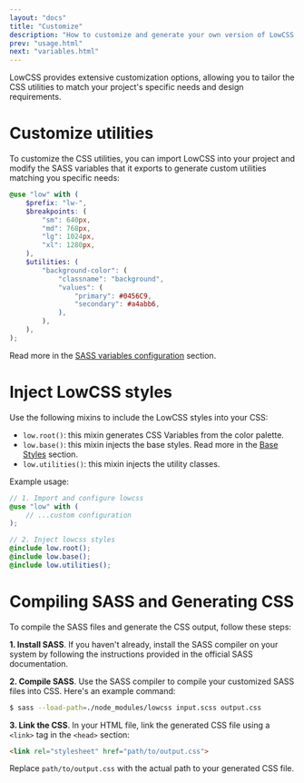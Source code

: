 ```yaml
---
layout: "docs"
title: "Customize"
description: "How to customize and generate your own version of LowCSS."
prev: "usage.html"
next: "variables.html"
---
```


LowCSS provides extensive customization options, allowing you to tailor the CSS utilities to match your project's specific needs and design requirements.

<Separator />

# Customize utilities

To customize the CSS utilities, you can import LowCSS into your project and modify the SASS variables that it exports to generate custom utilities matching you specific needs:

```scss
@use "low" with (
    $prefix: "lw-",
    $breakpoints: (
        "sm": 640px,
        "md": 768px,
        "lg": 1024px,
        "xl": 1280px,
    ),
    $utilities: (
        "background-color": (
            "classname": "background",
            "values": (
                "primary": #0456C9,
                "secondary": #a4abb6,
            ),
        ),
    ),
);
``` 

Read more in the [SASS variables configuration](./variables) section.

<Separator />

# Inject LowCSS styles

Use the following mixins to include the LowCSS styles into your CSS:

- `low.root()`: this mixin generates CSS Variables from the color palette.
- `low.base()`: this mixin injects the base styles. Read more in the [Base Styles](./base.html) section.
- `low.utilities()`: this mixin injects the utility classes.

Example usage:

```scss
// 1. Import and configure lowcss
@use "low" with (
    // ...custom configuration
);

// 2. Inject lowcss styles
@include low.root();
@include low.base();
@include low.utilities();
```

<Separator />

# Compiling SASS and Generating CSS

To compile the SASS files and generate the CSS output, follow these steps:

**1. Install SASS**. If you haven't already, install the SASS compiler on your system by following the instructions provided in the official SASS documentation.

**2. Compile SASS**. Use the SASS compiler to compile your customized SASS files into CSS. Here's an example command:

```bash
$ sass --load-path=./node_modules/lowcss input.scss output.css
```

**3. Link the CSS**. In your HTML file, link the generated CSS file using a `<link>` tag in the `<head>` section:

```html
<link rel="stylesheet" href="path/to/output.css">
```

Replace `path/to/output.css` with the actual path to your generated CSS file.
